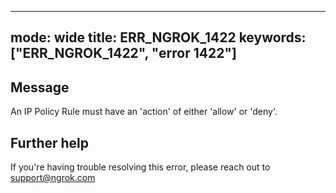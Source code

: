 
---
mode: wide
title: ERR_NGROK_1422
keywords: ["ERR_NGROK_1422", "error 1422"]
---

## Message
An IP Policy Rule must have an 'action' of either 'allow' or 'deny'.




## Further help
If you're having trouble resolving this error, please reach out to [support@ngrok.com](mailto:support@ngrok.com?subject=Help%20with%20ERR_NGROK_1422)

